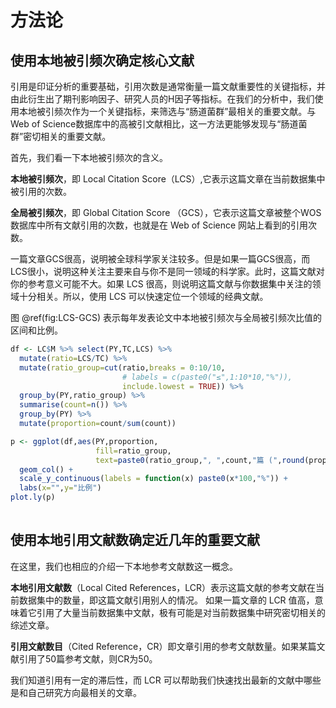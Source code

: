 # 方法论 {#method .unnumbered}

## 使用本地被引频次确定核心文献 {.unnumbered}

引用是印证分析的重要基础，引用次数是通常衡量一篇文献重要性的关键指标，并由此衍生出了期刊影响因子、研究人员的H因子等指标。在我们的分析中，我们使用本地被引频次作为一个关键指标，来筛选与“肠道菌群”最相关的重要文献。与Web of Science数据库中的高被引文献相比，这一方法更能够发现与“肠道菌群”密切相关的重要文献。

首先，我们看一下本地被引频次的含义。

**本地被引频次**，即 Local Citation Score（LCS）,它表示这篇文章在当前数据集中被引用的次数。

**全局被引频次**，即 Global Citation Score （GCS），它表示这篇文章被整个WOS数据库中所有文献引用的次数，也就是在 Web of Science 网站上看到的引用次数。

一篇文章GCS很高，说明被全球科学家关注较多。但是如果一篇GCS很高，而LCS很小，说明这种关注主要来自与你不是同一领域的科学家。此时，这篇文献对你的参考意义可能不大。如果 LCS 很高，则说明这篇文献与你数据集中关注的领域十分相关。所以，使用 LCS 可以快速定位一个领域的经典文献。

图 \@ref(fig:LCS-GCS) 表示每年发表论文中本地被引频次与全局被引频次比值的区间和比例。

```r
df <- LC$M %>% select(PY,TC,LCS) %>% 
  mutate(ratio=LCS/TC) %>% 
  mutate(ratio_group=cut(ratio,breaks = 0:10/10,
                         # labels = c(paste0("≤",1:10*10,"%")),
                         include.lowest = TRUE)) %>%
  group_by(PY,ratio_group) %>% 
  summarise(count=n()) %>%
  group_by(PY) %>%
  mutate(proportion=count/sum(count))

p <- ggplot(df,aes(PY,proportion, 
                   fill=ratio_group,
                   text=paste0(ratio_group,", ",count,"篇 (",round(proportion*100),"%)"))) + 
  geom_col() +
  scale_y_continuous(labels = function(x) paste0(x*100,"%")) +
  labs(x="",y="比例")
plot.ly(p)
  
```


## 使用本地引用文献数确定近几年的重要文献 {.unnumbered}


在这里，我们也相应的介绍一下本地参考文献数这一概念。

**本地引用文献数**（Local Cited References，LCR）表示这篇文献的参考文献在当前数据集中的数量，即这篇文献引用别人的情况。
如果一篇文章的 LCR 值高，意味着它引用了大量当前数据集中文献，极有可能是对当前数据集中研究密切相关的综述文章。

**引用文献数目**（Cited Reference，CR）即文章引用的参考文献数量。如果某篇文献引用了50篇参考文献，则CR为50。

我们知道引用有一定的滞后性，而 LCR 可以帮助我们快速找出最新的文献中哪些是和自己研究方向最相关的文章。



